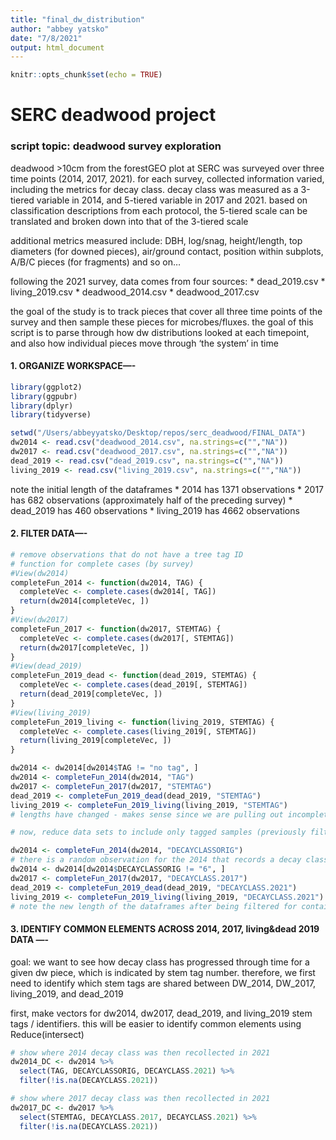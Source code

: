 ```yaml
---
title: "final_dw_distribution"
author: "abbey yatsko"
date: "7/8/2021"
output: html_document
---
```


```r
knitr::opts_chunk$set(echo = TRUE)
```

# SERC deadwood project
### script topic: deadwood survey exploration
deadwood >10cm from the forestGEO plot at SERC was surveyed over three time points (2014, 2017, 2021). for each survey, collected information varied, including the metrics for decay class. decay class was measured as a 3-tiered variable in 2014, and 5-tiered variable in 2017 and 2021. based on classification descriptions from each protocol, the 5-tiered scale can be translated and broken down into that of the 3-tiered scale 

additional metrics measured include: DBH, log/snag, height/length, top diameters (for downed pieces), air/ground contact, position within subplots, A/B/C pieces (for fragments) and so on... 

following the 2021 survey, data comes from four sources: 
  * dead_2019.csv
  * living_2019.csv
  * deadwood_2014.csv
  * deadwood_2017.csv 

the goal of the study is to track pieces that cover all three time points of the survey and then sample these pieces for microbes/fluxes. the goal of this script is to parse through how dw distributions looked at each timepoint, and also how individual pieces move through 'the system' in time 

#### 1. ORGANIZE WORKSPACE----
```r
library(ggplot2)
library(ggpubr)
library(dplyr)
library(tidyverse)

setwd("/Users/abbeyyatsko/Desktop/repos/serc_deadwood/FINAL_DATA")
dw2014 <- read.csv("deadwood_2014.csv", na.strings=c("","NA"))
dw2017 <- read.csv("deadwood_2017.csv", na.strings=c("","NA"))
dead_2019 <- read.csv("dead_2019.csv", na.strings=c("","NA"))
living_2019 <- read.csv("living_2019.csv", na.strings=c("","NA"))
```

note the initial length of the dataframes
  * 2014 has 1371 observations
  * 2017 has 682 observations (approximately half of the preceding survey)
  * dead_2019 has 460 observations
  * living_2019 has 4662 observations

#### 2. FILTER DATA----
```r
# remove observations that do not have a tree tag ID
# function for complete cases (by survey)
#View(dw2014)
completeFun_2014 <- function(dw2014, TAG) {
  completeVec <- complete.cases(dw2014[, TAG])
  return(dw2014[completeVec, ])
}
#View(dw2017)
completeFun_2017 <- function(dw2017, STEMTAG) {
  completeVec <- complete.cases(dw2017[, STEMTAG])
  return(dw2017[completeVec, ])
}
#View(dead_2019)
completeFun_2019_dead <- function(dead_2019, STEMTAG) {
  completeVec <- complete.cases(dead_2019[, STEMTAG])
  return(dead_2019[completeVec, ])
}
#View(living_2019)
completeFun_2019_living <- function(living_2019, STEMTAG) {
  completeVec <- complete.cases(living_2019[, STEMTAG])
  return(living_2019[completeVec, ])
}

dw2014 <- dw2014[dw2014$TAG != "no tag", ]
dw2014 <- completeFun_2014(dw2014, "TAG")
dw2017 <- completeFun_2017(dw2017, "STEMTAG")
dead_2019 <- completeFun_2019_dead(dead_2019, "STEMTAG")
living_2019 <- completeFun_2019_living(living_2019, "STEMTAG")
# lengths have changed - makes sense since we are pulling out incomplete tag IDs 

# now, reduce data sets to include only tagged samples (previously filtered for) that ALSO have a recorded decay class

dw2014 <- completeFun_2014(dw2014, "DECAYCLASSORIG")
# there is a random observation for the 2014 that records a decay class 6 - remove
dw2014 <- dw2014[dw2014$DECAYCLASSORIG != "6", ] 
dw2017 <- completeFun_2017(dw2017, "DECAYCLASS.2017")
dead_2019 <- completeFun_2019_dead(dead_2019, "DECAYCLASS.2021")
living_2019 <- completeFun_2019_living(living_2019, "DECAYCLASS.2021")
# note the new length of the dataframes after being filtered for containing a decay class. makes sense especially for the living_2019 (as most of these stems are not actually dead) 
```

#### 3. IDENTIFY COMMON ELEMENTS ACROSS 2014, 2017, living&dead 2019 DATA ----
goal: we want to see how decay class has progressed through time for a given dw piece, which is indicated by stem tag number. therefore, we first need to identify which stem tags are shared between DW_2014, DW_2017, living_2019, and dead_2019

first, make vectors for dw2014, dw2017, dead_2019, and living_2019 stem tags / identifiers. this will be easier to identify common elements using Reduce(intersect)

```r
# show where 2014 decay class was then recollected in 2021
dw2014_DC <- dw2014 %>% 
  select(TAG, DECAYCLASSORIG, DECAYCLASS.2021) %>% 
  filter(!is.na(DECAYCLASS.2021))

# show where 2017 decay class was then recollected in 2021
dw2017_DC <- dw2017 %>% 
  select(STEMTAG, DECAYCLASS.2017, DECAYCLASS.2021) %>% 
  filter(!is.na(DECAYCLASS.2021))

```


